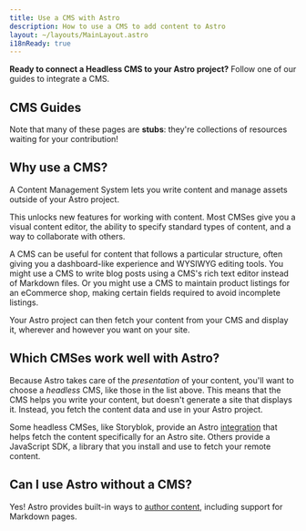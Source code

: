 ```yaml
---
title: Use a CMS with Astro
description: How to use a CMS to add content to Astro
layout: ~/layouts/MainLayout.astro
i18nReady: true
---
```




**Ready to connect a Headless CMS to your Astro project?** Follow one of our guides to integrate a CMS.

## CMS Guides

<CMSGuidesNav />

Note that many of these pages are **stubs**: they're collections of resources waiting for your contribution!

## Why use a CMS?

A Content Management System lets you write content and manage assets outside of your Astro project.

This unlocks new features for working with content. Most CMSes give you a visual content editor, the ability to specify standard types of content, and a way to collaborate with others. 

A CMS can be useful for content that follows a particular structure, often giving you a dashboard-like experience and WYSIWYG editing tools. You might use a CMS to write blog posts using a CMS's rich text editor instead of Markdown files. Or you might use a CMS to maintain product listings for an eCommerce shop, making certain fields required to avoid incomplete listings. 

Your Astro project can then fetch your content from your CMS and display it, wherever and however you want on your site.


## Which CMSes work well with Astro?

Because Astro takes care of the _presentation_ of your content, you'll want to choose a _headless_ CMS, like those in the list above. This means that the CMS helps you write your content, but doesn't generate a site that displays it. Instead, you fetch the content data and use in your Astro project. 

Some headless CMSes, like Storyblok, provide an Astro [integration](/en/guides/integrations-guide/) that helps fetch the content specifically for an Astro site. Others provide a JavaScript SDK, a library that you install and use to fetch your remote content.

## Can I use Astro without a CMS?

Yes! Astro provides built-in ways to [author content](/en/guides/content/), including support for Markdown pages.

